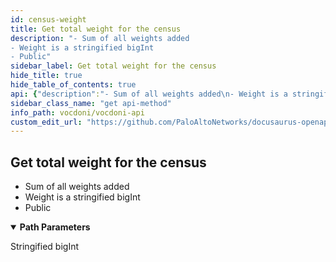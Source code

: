 ```yaml
---
id: census-weight
title: Get total weight for the census 
description: "- Sum of all weights added
- Weight is a stringified bigInt
- Public"
sidebar_label: Get total weight for the census 
hide_title: true
hide_table_of_contents: true
api: {"description":"- Sum of all weights added\n- Weight is a stringified bigInt\n- Public","operationId":"censusWeight","tags":["census"],"parameters":[{"name":"censusId","in":"path","description":"Census id","required":true,"schema":{"type":"string","example":"b547a9c83ad7d61b568cf10ebbb25338d680810fa219fa69477cfbd860b386c2"}}],"responses":{"200":{"description":"Stringified bigInt","content":{"application/json":{"example":"{\n  \"weight\": \"2\"\n}"}}}},"method":"get","path":"/census/{censusId}/weight","servers":[{"url":"https://api.vocdoni.io/version/v3"}],"security":[{"bearerAuth":[]}],"securitySchemes":{"bearerAuth":{"type":"http","scheme":"bearer"}},"info":{"version":"2.0.0","title":"Vocdoni API","license":{"name":"MIT"},"description":"**Goals and Objectives:** The Vocdoni API is meant to be the entry point for external integrators to add voting capabilities to an existing  CRM, customer base and product experience. The API should act as a satellite that facilitates creating votes using  Vocdoni, without the hassle of learning a deep platform."},"postman":{"name":"Get total weight for the census ","description":{"content":"- Sum of all weights added\n- Weight is a stringified bigInt\n- Public","type":"text/plain"},"url":{"path":["census",":censusId","weight"],"host":["{{baseUrl}}"],"query":[],"variable":[{"disabled":false,"description":{"content":"(Required) Census id","type":"text/plain"},"type":"any","value":"","key":"censusId"}]},"header":[{"key":"Accept","value":"application/json"}],"method":"GET"}}
sidebar_class_name: "get api-method"
info_path: vocdoni/vocdoni-api
custom_edit_url: "https://github.com/PaloAltoNetworks/docusaurus-openapi-docs/issues/new?labels=documentation&template=documentation_problem.md&title=[Documentation] Requesting changes to 'Get total weight for the census ' (census-weight)"
---
```



## Get total weight for the census 



- Sum of all weights added
- Weight is a stringified bigInt
- Public

<details style={{"marginBottom":"1rem"}} data-collapsed={false} open={true}><summary style={{}}><strong>Path Parameters</strong></summary><div><ul><ParamsItem className={"paramsItem"} param={{"name":"censusId","in":"path","description":"Census id","required":true,"schema":{"type":"string","example":"b547a9c83ad7d61b568cf10ebbb25338d680810fa219fa69477cfbd860b386c2"}}}></ParamsItem></ul></div></details><div><ApiTabs><TabItem label={"200"} value={"200"}><div>

Stringified bigInt

</div><div><MimeTabs schemaType={"response"}><TabItem label={"application/json"} value={"application/json"}><SchemaTabs><TabItem label={"Example"} value={"Example"}><ResponseSamples responseExample={"{\n  \"weight\": \"2\"\n}"} language={"json"}></ResponseSamples></TabItem></SchemaTabs></TabItem></MimeTabs></div></TabItem></ApiTabs></div>